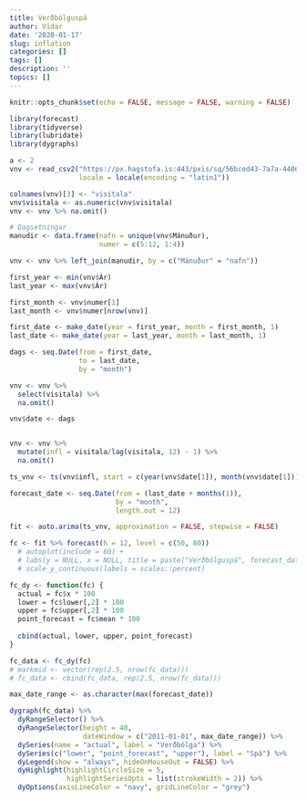 ```yaml
---
title: Verðbólguspá
author: Vidar
date: '2020-01-17'
slug: inflation
categories: []
tags: []
description: ''
topics: []
---
```



```r
knitr::opts_chunk$set(echo = FALSE, message = FALSE, warning = FALSE)

library(forecast)
library(tidyverse)
library(lubridate)
library(dygraphs)

```


```r
a <- 2
vnv <- read_csv2("https://px.hagstofa.is:443/pxis/sq/56bced43-7a7a-4406-bc91-fceeaa46ed55",
                 locale = locale(encoding = "latin1"))

colnames(vnv)[3] <- "visitala"
vnv$visitala <- as.numeric(vnv$visitala)
vnv <- vnv %>% na.omit()

# Dagsetningar
manudir <- data.frame(nafn = unique(vnv$Mánuður),
                      numer = c(5:12, 1:4))

vnv <- vnv %>% left_join(manudir, by = c("Mánuður" = "nafn"))

first_year <- min(vnv$Ár)
last_year <- max(vnv$Ár)

first_month <- vnv$numer[1]
last_month <- vnv$numer[nrow(vnv)]

first_date <- make_date(year = first_year, month = first_month, 1)
last_date <- make_date(year = last_year, month = last_month, 1)

dags <- seq.Date(from = first_date,
                 to = last_date,
                 by = "month")

vnv <- vnv %>% 
  select(visitala) %>% 
  na.omit()

vnv$date <- dags


vnv <- vnv %>% 
  mutate(infl = visitala/lag(visitala, 12) - 1) %>% 
  na.omit()

ts_vnv <- ts(vnv$infl, start = c(year(vnv$date[1]), month(vnv$date[1])), frequency = 12)

```


```r

forecast_date <- seq.Date(from = (last_date + months(1)),
                          by = "month",
                          length.out = 12)

fit <- auto.arima(ts_vnv, approximation = FALSE, stepwise = FALSE)

fc <- fit %>% forecast(h = 12, level = c(50, 80)) 
  # autoplot(include = 60) + 
  # labs(y = NULL, x = NULL, title = paste("Verðbólguspá", forecast_date[1], "til", forecast_date[length(forecast_date)])) +
  # scale_y_continuous(labels = scales::percent)

```



```r

fc_dy <- function(fc) {
  actual = fc$x * 100
  lower = fc$lower[,2] * 100
  upper = fc$upper[,2] * 100
  point_forecast = fc$mean * 100
  
  cbind(actual, lower, upper, point_forecast)
}

fc_data <- fc_dy(fc)
# markmid <- vector(rep(2.5, nrow(fc_data)))
# fc_data <- cbind(fc_data, rep(2.5, nrow(fc_data)))

max_date_range <- as.character(max(forecast_date))

dygraph(fc_data) %>% 
  dyRangeSelector() %>% 
  dyRangeSelector(height = 40,
                  dateWindow = c("2011-01-01", max_date_range)) %>%
  dySeries(name = "actual", label = "Verðbólga") %>% 
  dySeries(c("lower", "point_forecast", "upper"), label = "Spá") %>% 
  dyLegend(show = "always", hideOnMouseOut = FALSE) %>% 
  dyHighlight(highlightCircleSize = 5,
              highlightSeriesOpts = list(strokeWidth = 2)) %>% 
  dyOptions(axisLineColor = "navy", gridLineColor = "grey")


```

